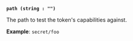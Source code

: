 <a id="token-arg-path" />

**`path (string : "")`**

The path to test the token's capabilities against.

**Example**: `secret/foo`